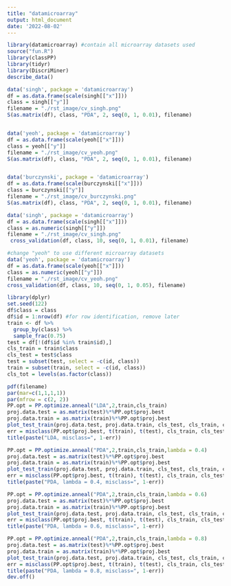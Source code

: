 ```yaml
---
title: "datamicroarray"
output: html_document
date: '2022-08-02'
---
```


```r
library(datamicroarray) #contain all microarray datasets used
source("fun.R")
library(classPP)
library(tidyr)
library(DiscriMiner) 
describe_data()
```

```r
data('singh', package = 'datamicroarray')
df = as.data.frame(scale(singh[["x"]]))
class = singh[["y"]]
filename = "./rst_image/cv_singh.png"
S(as.matrix(df), class, "PDA", 2, seq(0, 1, 0.01), filename)


data('yeoh', package = 'datamicroarray')
df = as.data.frame(scale(yeoh[["x"]]))
class = yeoh[["y"]]
filename = "./rst_image/cv_yeoh.png"
S(as.matrix(df), class, "PDA", 2, seq(0, 1, 0.01), filename)


data('burczynski', package = 'datamicroarray')
df = as.data.frame(scale(burczynski[["x"]]))
class = burczynski[["y"]]
filename = "./rst_image/cv_burczynski.png"
S(as.matrix(df), class, "PDA", 2, seq(0, 1, 0.01), filename)
```

```r
data('singh', package = 'datamicroarray')
df = as.data.frame(scale(singh[["x"]]))
class = as.numeric(singh[["y"]])
filename = "./rst_image/cv_singh.png"
 cross_validation(df, class, 10, seq(0, 1, 0.01), filename)
```


```r
#change "yeoh" to use different microarray datasets
data('yeoh', package = 'datamicroarray')
df = as.data.frame(scale(yeoh[["x"]]))
class = as.numeric(yeoh[["y"]])
filename = "./rst_image/cv_yeoh.png"
cross_validation(df, class, 10, seq(0, 1, 0.05), filename)
```


```r
library(dplyr)
set.seed(122)
df$class = class
df$id = 1:nrow(df) #for row identification, remove later
train <- df %>%
  group_by(class) %>%
  sample_frac(0.75)
test = df[!(df$id %in% train$id),]
cls_train = train$class
cls_test = test$class
test = subset(test, select = -c(id, class))
train = subset(train, select = -c(id, class))
cls_tot = levels(as.factor(class))

```

```r
pdf(filename)
par(mar=c(1,1,1,1))
par(mfrow = c(2, 2)) 
PP.opt = PP.optimize.anneal("LDA",2,train,cls_train)
proj.data.test = as.matrix(test)%*%PP.opt$proj.best
proj.data.train = as.matrix(train)%*%PP.opt$proj.best
plot_test_train(proj.data.test, proj.data.train, cls_test, cls_train, cls_tot)
err = misclass(PP.opt$proj.best, t(train), t(test), cls_train, cls_test)
title(paste("LDA, misclass=", 1-err))

PP.opt = PP.optimize.anneal("PDA",2,train,cls_train,lambda = 0.4)
proj.data.test = as.matrix(test)%*%PP.opt$proj.best
proj.data.train = as.matrix(train)%*%PP.opt$proj.best
plot_test_train(proj.data.test, proj.data.train, cls_test, cls_train, cls_tot)
err = misclass(PP.opt$proj.best, t(train), t(test), cls_train, cls_test)
title(paste("PDA, lambda = 0.4, misclass=", 1-err))

PP.opt = PP.optimize.anneal("PDA",2,train,cls_train,lambda = 0.6)
proj.data.test = as.matrix(test)%*%PP.opt$proj.best
proj.data.train = as.matrix(train)%*%PP.opt$proj.best
plot_test_train(proj.data.test, proj.data.train, cls_test, cls_train, cls_tot)
err = misclass(PP.opt$proj.best, t(train), t(test), cls_train, cls_test)
title(paste("PDA, lambda = 0.6, misclass=", 1-err))

PP.opt = PP.optimize.anneal("PDA",2,train,cls_train,lambda = 0.8)
proj.data.test = as.matrix(test)%*%PP.opt$proj.best
proj.data.train = as.matrix(train)%*%PP.opt$proj.best
plot_test_train(proj.data.test, proj.data.train, cls_test, cls_train, cls_tot)
err = misclass(PP.opt$proj.best, t(train), t(test), cls_train, cls_test)
title(paste("PDA, lambda = 0.8, misclass=", 1-err))
dev.off()
```









